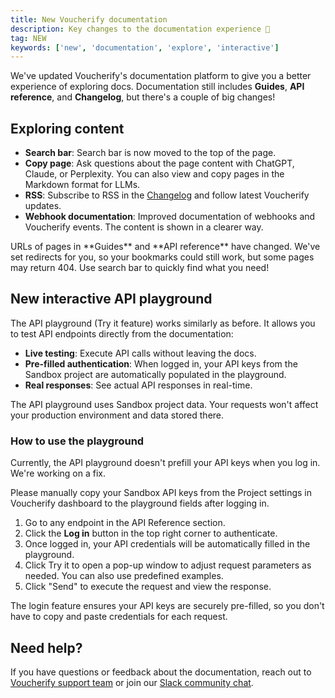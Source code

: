```yaml
---
title: New Voucherify documentation
description: Key changes to the documentation experience 🚀
tag: NEW
keywords: ['new', 'documentation', 'explore', 'interactive']
---
```


We've updated Voucherify's documentation platform to give you a better experience of exploring docs. Documentation still includes **Guides**, **API reference**, and **Changelog**, but there's a couple of big changes!

## Exploring content

- **Search bar**: Search bar is now moved to the top of the page.
- **Copy page**: Ask questions about the page content with ChatGPT, Claude, or Perplexity. You can also view and copy pages in the Markdown format for LLMs.
- **RSS**: Subscribe to RSS in the [Changelog](/changelog/changelog) and follow latest Voucherify updates.
- **Webhook documentation**: Improved documentation of webhooks and Voucherify events. The content is shown in a clearer way.

<Warning>
URLs of pages in **Guides** and **API reference** have changed. We've set redirects for you, so your bookmarks could still work, but some pages may return 404. Use search bar to quickly find what you need!
</Warning>

## New interactive API playground

The API playground (Try it feature) works similarly as before. It allows you to test API endpoints directly from the documentation:

- **Live testing**: Execute API calls without leaving the docs.
- **Pre-filled authentication**: When logged in, your API keys from the Sandbox project are automatically populated in the playground.
- **Real responses**: See actual API responses in real-time.

<Note>
The API playground uses Sandbox project data. Your requests won't affect your production environment and data stored there.
</Note>

### How to use the playground

<Warning>

Currently, the API playground doesn't prefill your API keys when you log in. We're working on a fix.

Please manually copy your Sandbox API keys from the Project settings in Voucherify dashboard to the playground fields after logging in.

</Warning>

1. Go to any endpoint in the API Reference section.
2. Click the **Log in** button in the top right corner to authenticate.
3. Once logged in, your API credentials will be automatically filled in the playground.
4. Click Try it to open a pop-up window to adjust request parameters as needed. You can also use predefined examples.
5. Click "Send" to execute the request and view the response.

The login feature ensures your API keys are securely pre-filled, so you don't have to copy and paste credentials for each request.

## Need help?

If you have questions or feedback about the documentation, reach out to [Voucherify support team](https://www.voucherify.io/contact-support) or join our [Slack community chat](https://www.voucherify.io/community).